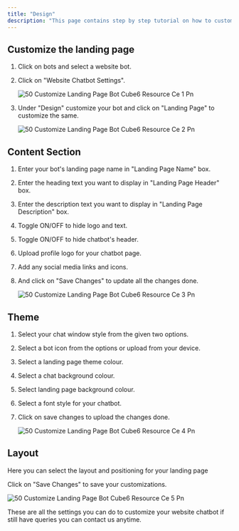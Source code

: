 ```yaml
---
title: "Design"
description: "This page contains step by step tutorial on how to customize landing page bot."
---
```


## **Customize the landing page**

1. Click on bots and select a website bot.
2. Click on "Website Chatbot Settings".

   ![50 Customize Landing Page Bot  Cube6 Resource Ce 1 Pn](/images/how-botpenguin-works/website-design/50.customize_landing_page_bot__Cube6_resource_ce-1.png)
3. Under "Design" customize your bot and click on "Landing Page" to customize the same.

   ![50 Customize Landing Page Bot  Cube6 Resource Ce 2 Pn](/images/how-botpenguin-works/website-design/50.customize_landing_page_bot__Cube6_resource_ce-2.png)

## **Content Section**

1. Enter your bot's landing page name in "Landing Page Name" box.
2. Enter the heading text you want to display in "Landing Page Header" box.
3. Enter the description text you want to display in "Landing Page Description" box.
4. Toggle ON/OFF to hide logo and text.
5. Toggle ON/OFF to hide chatbot's header.
6. Upload profile logo for your chatbot page.
7. Add any social media links and icons.
8. And click on "Save Changes" to update all the changes done.

   ![50 Customize Landing Page Bot  Cube6 Resource Ce 3 Pn](/images/how-botpenguin-works/website-design/50.customize_landing_page_bot__Cube6_resource_ce-3.png)

## **Theme**

1. Select your chat window style from the given two options.
2. Select a bot icon from the options or upload from your device.
3. Select a landing page theme colour.
4. Select a chat background colour.
5. Select landing page background colour.
6. Select a font style for your chatbot.
7. Click on save changes to upload the changes done.

   ![50 Customize Landing Page Bot  Cube6 Resource Ce 4 Pn](/images/how-botpenguin-works/website-design/50.customize_landing_page_bot__Cube6_resource_ce-4.png)

## **Layout**

Here you can select the layout and positioning for your landing page

Click on "Save Changes" to save your customizations.

![50 Customize Landing Page Bot  Cube6 Resource Ce 5 Pn](/images/how-botpenguin-works/website-design/50.customize_landing_page_bot__Cube6_resource_ce-5.png)

These are all the settings you can do to customize your website chatbot if still have queries you can contact us anytime.
